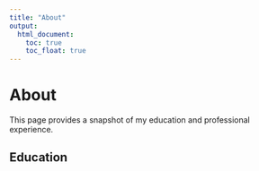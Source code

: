 ```yaml
---
title: "About"
output: 
  html_document:
    toc: true
    toc_float: true
---
```


# About

This page provides a snapshot of my education and professional experience.

## Education




